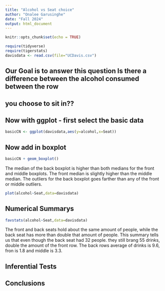 ```yaml
---
title: "Alcohol vs Seat choice"
author: "Onalee Garusinghe"
date: "Fall 2024"
output: html_document
---
```


```r
knitr::opts_chunk$set(echo = TRUE)
```

```r
require(tidyverse)
require(tigerstats)
davisdata <- read.csv(file="UCDavis.csv")
```
## Our Goal is to answer this question Is there a difference between the alcohol consumed between the row
## you choose to sit in??

## Now with ggplot - first select the basic data

```r
basicCN <- ggplot(davisdata,aes(y=alcohol,x=Seat))
```
## Now add in boxplot

```r
basicCN + geom_boxplot()
```
   The median of the back boxplot is higher than both medians for the front and middle boxplots. The front median is slightly higher than the middle median. The outliers for the back boxplot goes farther than any of the front or middle outliers.
 
 
```r
plot(alcohol~Seat,data=davisdata)
```
  
## Numerical Summarys 
```r
favstats(alcohol~Seat,data=davisdata)
```
  The front and back seats hold about the same amount of people, while the back seat has more than double that amount of people. This summary tells us that even though the back seat had 32 people. they still brang 55 drinks, double the amount of the front row. The back rows average of drinks is 9.6, fron is 1.8 and middle is 3.3.
  
## Inferential Tests

 

## Conclusions



